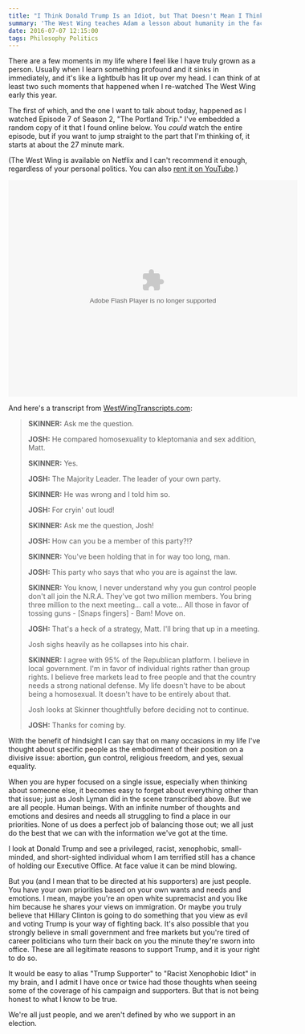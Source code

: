 ```yaml
---
title: "I Think Donald Trump Is an Idiot, but That Doesn't Mean I Think You Are"
summary: 'The West Wing teaches Adam a lesson about humanity in the face of divisive issues.'
date: 2016-07-07 12:15:00
tags: Philosophy Politics
---
```


There are a few moments in my life where I feel like I have truly grown as a person. Usually when I learn something profound and it sinks in immediately, and it's like a lightbulb has lit up over my head. I can think of at least two such moments that happened when I re-watched The West Wing early this year.

The first of which, and the one I want to talk about today, happened as I watched Episode 7 of Season 2, "The Portland Trip." I've embedded a random copy of it that I found online below. You _could_ watch the entire episode, but if you want to jump straight to the part that I'm thinking of, it starts at about the 27 minute mark.

(The West Wing is available on Netflix and I can't recommend it enough, regardless of your personal politics. You can also [rent it on YouTube][yt].)

<object width="576" height="432">
	<param name="movie" value="http://www.flasharc.com/bpr.swf" />
	<param name="allowfullscreen" value="true" />
	<param name="allowscriptaccess" value="always" />
	<embed
		src="http://www.flasharc.com/bpr.swf"
		type="application/x-shockwave-flash"
		allowscriptaccess="always"
		allowfullscreen="true"
		width="576"
		height="432"
	/>
</object>

And here's a transcript from [WestWingTranscripts.com][transcript]:

> **SKINNER:**
> Ask me the question.
>
> **JOSH:**
> He compared homosexuality to kleptomania and sex addition, Matt.
>
> **SKINNER:**
> Yes.
>
> **JOSH:**
> The Majority Leader. The leader of your own party.
>
> **SKINNER:**
> He was wrong and I told him so.
>
> **JOSH:**
> For cryin' out loud!
>
> **SKINNER:**
> Ask me the question, Josh!
>
> **JOSH:**
> How can you be a member of this party?!?
>
> **SKINNER:**
> You've been holding that in for way too long, man.
>
> **JOSH:**
> This party who says that who you are is against the law.
>
> **SKINNER:**
> You know, I never understand why you gun control people don't all join the
> N.R.A. They've
> got two million members. You bring three million to the next meeting... call
> a vote...
> All those in favor of tossing guns - [Snaps fingers] - Bam! Move on.
>
> **JOSH:**
> That's a heck of a strategy, Matt. I'll bring that up in a meeting.
>
> Josh sighs heavily as he collapses into his chair.
>
> **SKINNER:**
> I agree with 95% of the Republican platform. I believe in local government. I'm
> in favor
> of individual rights rather than group rights. I believe free markets lead
> to free people
> and that the country needs a strong national defense. My life doesn't have
> to be about
> being a homosexual. It doesn't have to be entirely about that.
>
> Josh looks at Skinner thoughtfully before deciding not to continue.
>
> **JOSH:**
> Thanks for coming by.

With the benefit of hindsight I can say that on many occasions in my life I've thought about specific people as the embodiment of their position on a divisive issue: abortion, gun control, religious freedom, and yes, sexual equality.

When you are hyper focused on a single issue, especially when thinking about someone else, it becomes easy to forget about everything other than that issue; just as Josh Lyman did in the scene transcribed above. But we are all people. Human beings. With an infinite number of thoughts and emotions and desires and needs all struggling to find a place in our priorities. None of us does a perfect job of balancing those out; we all just do the best that we can with the information we've got at the time.

I look at Donald Trump and see a privileged, racist, xenophobic, small-minded, and short-sighted individual whom I am terrified still has a chance of holding our Executive Office. At face value it can be mind blowing.

But you (and I mean that to be directed at his supporters) are just people. You have your own priorities based on your own wants and needs and emotions. I mean, maybe you're an open white supremacist and you like him because he shares your views on immigration. Or maybe you truly believe that Hillary Clinton is going to do something that you view as evil and voting Trump is your way of fighting back. It's also possible that you strongly believe in small government and free markets but you're tired of career politicians who turn their back on you the minute they're sworn into office. These are all legitimate reasons to support Trump, and it is your right to do so.

It would be easy to alias "Trump Supporter" to "Racist Xenophobic Idiot" in my brain, and I admit I have once or twice had those thoughts when seeing some of the coverage of his campaign and supporters. But that is not being honest to what I know to be true.

We're all just people, and we aren't defined by who we support in an election.

[yt]: https://www.youtube.com/watch?v=cI9HhNjXLu4
[transcript]: http://www.westwingtranscripts.com/search.php?flag=getTranscript&id=29
